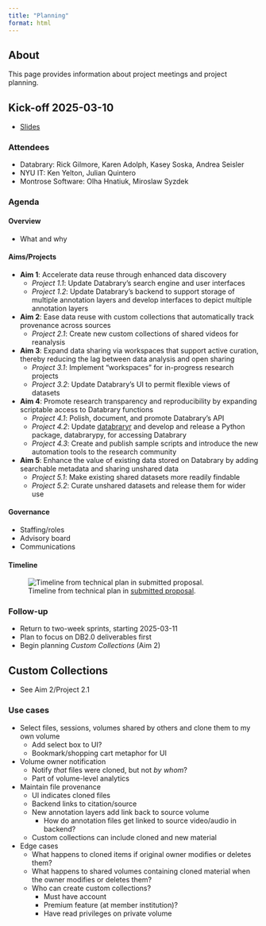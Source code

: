 ```yaml
---
title: "Planning"
format: html
---
```


## About

This page provides information about project meetings and project planning.

## Kick-off 2025-03-10

- [Slides](slides/2025-03-10-kickoff.qmd)

### Attendees

- Databrary: Rick Gilmore, Karen Adolph, Kasey Soska, Andrea Seisler
- NYU IT: Ken Yelton, Julian Quintero
- Montrose Software: Olha Hnatiuk, Miroslaw Syzdek

### Agenda

#### Overview

- What and why

#### Aims/Projects
  
- **Aim 1**: Accelerate data reuse through enhanced data discovery
    - *Project 1.1*: Update Databrary’s search engine and user interfaces
    - *Project 1.2*: Update Databrary’s backend to support storage of multiple annotation layers and develop interfaces to depict multiple annotation layers
- **Aim 2**: Ease data reuse with custom collections that automatically track provenance across sources
    - *Project 2.1*: Create new custom collections of shared videos for reanalysis
- **Aim 3**: Expand data sharing via workspaces that support active curation, thereby reducing the lag between data analysis and open sharing
    - *Project 3.1*: Implement “workspaces” for in-progress research projects
    - *Project 3.2*: Update Databrary’s UI to permit flexible views of datasets
- **Aim 4**: Promote research transparency and reproducibility by expanding scriptable access to Databrary functions
    - *Project 4.1*: Polish, document, and promote Databrary’s API
    - *Project 4.2*: Update [databraryr](https://github.com/databrary/databraryr) and develop and release a Python package, databrarypy, for accessing Databrary
    - *Project 4.3*: Create and publish sample scripts and introduce the new automation tools to the research community
- **Aim 5**: Enhance the value of existing data stored on Databrary by adding searchable metadata and sharing unshared data
    - *Project 5.1*: Make existing shared datasets more readily findable
    - *Project 5.2*: Curate unshared datasets and release them for wider use
    
#### Governance

- Staffing/roles
- Advisory board
- Communications

#### Timeline

![Timeline from technical plan in [submitted proposal](include/pdf/adolph-gilmore-hnds-i-submitted-copy.pdf).](include/img/timeline-2024-07-19v01.png){#fig-proposal-timeline}


### Follow-up

- Return to two-week sprints, starting 2025-03-11
- Plan to focus on DB2.0 deliverables first
- Begin planning *Custom Collections* (Aim 2)



## Custom Collections

- See Aim 2/Project 2.1

### Use cases

- Select files, sessions, volumes shared by others and clone them to my own volume
  - Add select box to UI?
  - Bookmark/shopping cart metaphor for UI
- Volume owner notification
  - Notify *that* files were cloned, but not *by whom*?
  - Part of volume-level analytics
- Maintain file provenance
  - UI indicates cloned files
  - Backend links to citation/source
  - New annotation layers add link back to source volume
    - How do annotation files get linked to source video/audio in backend?
  - Custom collections can include cloned and new material
- Edge cases
  - What happens to cloned items if original owner modifies or deletes them?
  - What happens to shared volumes containing cloned material when the owner modifies or deletes them?
  - Who can create custom collections?
    - Must have account
    - Premium feature (at member institution)?
    - Have read privileges on private volume
    
